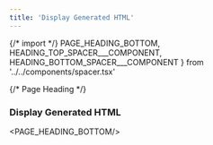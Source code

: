 ```yaml
---
title: 'Display Generated HTML'
---
```


{/* import */}
    PAGE_HEADING_BOTTOM,
    HEADING_TOP_SPACER___COMPONENT, 
    HEADING_BOTTOM_SPACER___COMPONENT
} from '../../components/spacer.tsx'



{/* Page Heading */}
### Display Generated HTML
<PAGE_HEADING_BOTTOM/>
